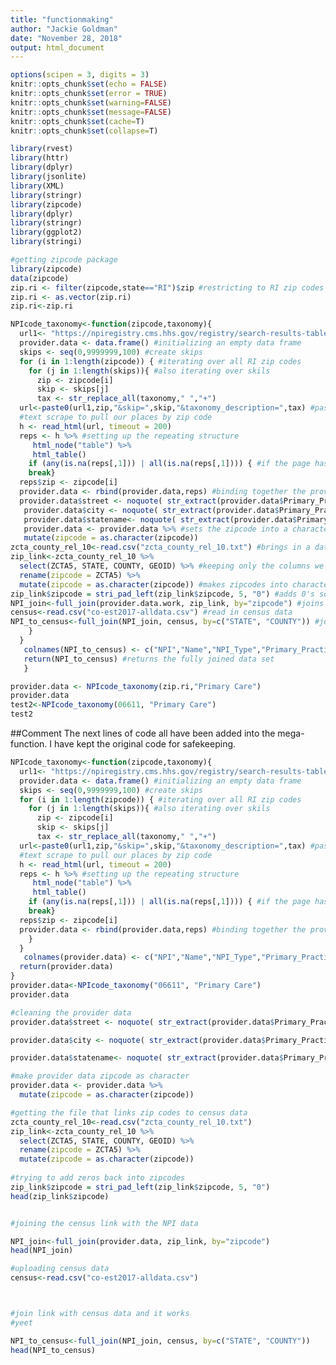 ```yaml
---
title: "functionmaking"
author: "Jackie Goldman"
date: "November 28, 2018"
output: html_document
---
```


```r
options(scipen = 3, digits = 3)
knitr::opts_chunk$set(echo = FALSE)
knitr::opts_chunk$set(error = TRUE)
knitr::opts_chunk$set(warning=FALSE)
knitr::opts_chunk$set(message=FALSE)
knitr::opts_chunk$set(cache=T)
knitr::opts_chunk$set(collapse=T)
```

```r
library(rvest)
library(httr)
library(dplyr)
library(jsonlite)
library(XML)
library(stringr)
library(zipcode)
library(dplyr)
library(stringr)
library(ggplot2)
library(stringi)
```


```r
#getting zipcode package
library(zipcode)
data(zipcode)
zip.ri <- filter(zipcode,state=="RI")$zip #restricting to RI zip codes
zip.ri <- as.vector(zip.ri)
zip.ri<-zip.ri
```

```r
NPIcode_taxonomy<-function(zipcode,taxonomy){
  url1<- "https://npiregistry.cms.hhs.gov/registry/search-results-table?addressType=ANY&postal_code=" #setting the url to scrape from
  provider.data <- data.frame() #initializing an empty data frame
  skips <- seq(0,9999999,100) #create skips
  for (i in 1:length(zipcode)) { #iterating over all RI zip codes
    for (j in 1:length(skips)){ #also iterating over skils
      zip <- zipcode[i]
      skip <- skips[j]
      tax <- str_replace_all(taxonomy," ","+")
  url<-paste0(url1,zip,"&skip=",skip,"&taxonomy_description=",tax) #pasting the url, with the rhode island zip code and including the skips
  #text scrape to pull our places by zip code
  h <- read_html(url, timeout = 200)
  reps <- h %>% #setting up the repeating structure
     html_node("table") %>%
     html_table()
    if (any(is.na(reps[,1])) | all(is.na(reps[,1]))) { #if the page has no physicians, move to next zip code
    break}
  reps$zip <- zipcode[i]
  provider.data <- rbind(provider.data,reps) #binding together the provider data and reps data
  provider.data$street <- noquote( str_extract(provider.data$Primary_Practice_Address,pattern="^[a-zA-Z0-9_. -]+?(?=\n)"))
   provider.data$city <- noquote( str_extract(provider.data$Primary_Practice_Address,pattern="(?<=\t)[a-zA-Z_. -]+?(?=, )"))
   provider.data$statename<- noquote( str_extract(provider.data$Primary_Practice_Address,pattern="(?<=, )[A-Z]+(?=\\s)"))
   provider.data <- provider.data %>% #sets the zipcode into a character
   mutate(zipcode = as.character(zipcode))
zcta_county_rel_10<-read.csv("zcta_county_rel_10.txt") #brings in a data set that is needed to link NPI data to census data
zip_link<-zcta_county_rel_10 %>%
  select(ZCTA5, STATE, COUNTY, GEOID) %>% #keeping only the columns we need
  rename(zipcode = ZCTA5) %>%
  mutate(zipcode = as.character(zipcode)) #makes zipcodes into character
zip_link$zipcode = stri_pad_left(zip_link$zipcode, 5, "0") #adds 0's so that all zip codes are the same length
NPI_join<-full_join(provider.data.work, zip_link, by="zipcode") #joins NPI data to linking data set
census<-read.csv("co-est2017-alldata.csv") #read in census data
NPI_to_census<-full_join(NPI_join, census, by=c("STATE", "COUNTY")) #joins linked data set to census data
    }
  }
   colnames(NPI_to_census) <- c("NPI","Name","NPI_Type","Primary_Practice_Address","Phone","Primary_Taxonomy","zipcode") #the next three lines clean the data set
   return(NPI_to_census) #returns the fully joined data set
   }

provider.data <- NPIcode_taxonomy(zip.ri,"Primary Care")
provider.data
test2<-NPIcode_taxonomy(06611, "Primary Care")
test2

```
##Comment
The next lines of code all have been added into the mega-function. I have kept the original code for safekeeping.
```r

NPIcode_taxonomy<-function(zipcode,taxonomy){
  url1<- "https://npiregistry.cms.hhs.gov/registry/search-results-table?addressType=ANY&postal_code=" #setting the url to scrape from
  provider.data <- data.frame() #initializing an empty data frame
  skips <- seq(0,9999999,100) #create skips
  for (i in 1:length(zipcode)) { #iterating over all RI zip codes
    for (j in 1:length(skips)){ #also iterating over skils
      zip <- zipcode[i]
      skip <- skips[j]
      tax <- str_replace_all(taxonomy," ","+")
  url<-paste0(url1,zip,"&skip=",skip,"&taxonomy_description=",tax) #pasting the url, with the rhode island zip code and including the skips
  #text scrape to pull our places by zip code
  h <- read_html(url, timeout = 200)
  reps <- h %>% #setting up the repeating structure
     html_node("table") %>%
     html_table()
    if (any(is.na(reps[,1])) | all(is.na(reps[,1]))) { #if the page has no physicians, move to next zip code
    break}
  reps$zip <- zipcode[i]
  provider.data <- rbind(provider.data,reps) #binding together the provider data and reps data
    }
  }
   colnames(provider.data) <- c("NPI","Name","NPI_Type","Primary_Practice_Address","Phone","Primary_Taxonomy","zipcode")
  return(provider.data)
}
provider.data<-NPIcode_taxonomy("06611", "Primary Care")
provider.data

```
```r
#cleaning the provider data
provider.data$street <- noquote( str_extract(provider.data$Primary_Practice_Address,pattern="^[a-zA-Z0-9_. -]+?(?=\n)")) #street name and number

provider.data$city <- noquote( str_extract(provider.data$Primary_Practice_Address,pattern="(?<=\t)[a-zA-Z_. -]+?(?=, )"))#city

provider.data$statename<- noquote( str_extract(provider.data$Primary_Practice_Address,pattern="(?<=, )[A-Z]+(?=\\s)")) #state postal code (2 characters)
```

```r
#make provider data zipcode as character
provider.data <- provider.data %>%
  mutate(zipcode = as.character(zipcode))


```


```r
#getting the file that links zip codes to census data
zcta_county_rel_10<-read.csv("zcta_county_rel_10.txt")
zip_link<-zcta_county_rel_10 %>%
  select(ZCTA5, STATE, COUNTY, GEOID) %>%
  rename(zipcode = ZCTA5) %>%
  mutate(zipcode = as.character(zipcode))
  
#trying to add zeros back into zipcodes
zip_link$zipcode = stri_pad_left(zip_link$zipcode, 5, "0")
head(zip_link$zipcode)


#joining the census link with the NPI data

NPI_join<-full_join(provider.data, zip_link, by="zipcode")
head(NPI_join)

#uploading census data
census<-read.csv("co-est2017-alldata.csv")



#join link with census data and it works
#yeet

NPI_to_census<-full_join(NPI_join, census, by=c("STATE", "COUNTY"))
head(NPI_to_census)
```



